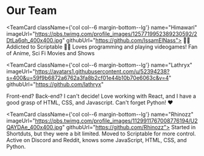 
<h1> Our Team </h1>

<div className="row">

  <TeamCard className={'col col--6 margin-bottom--lg'}
    name="Himawari"
    imageUrl="https://pbs.twimg.com/profile_images/1257719952389230592/2DtLa6qh_400x400.jpg"
    githubUrl="https://github.com/IssamElNass">
    👋👋 Addicted to Scriptable 👋👋
    Loves programming and playing videogames!
    Fan of Anime, Sci Fi Movies and Shows
  </TeamCard>
  
  <TeamCard 
    className={'col col--6 margin-bottom--lg'} 
    name="Lathryx" 
    imageUrl="https://avatars1.githubusercontent.com/u/52394238?s=400&u=59f9b6872a6762a3fa8b2cf01e44b10b70e6063c&v=4"
    githubUrl="https://github.com/lathryx" 
   > 
   Front-end? Back-end? I can't decide! Love working with React, and I have a good grasp of HTML, CSS, and Javascript. Can't forget Python! ❤
  </TeamCard> 
  
  <TeamCard 
    className={'col col--6 margin-bottom--lg'}
    name="Rhinozz"
    imageUrl="https://pbs.twimg.com/profile_images/1129911767008776194/U2QAYDAe_400x400.jpg"
    githubUrl="https://github.com/Rhinozz">
    Started in Shortduts, but they were a bit limited. Moved to Scriptable for more control. Active on Discord and Reddit, knows some JavaScript, HTML, CSS, and Python.
  </TeamCard>
  
</div>
